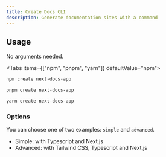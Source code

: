 ```yaml
---
title: Create Docs CLI
description: Generate documentation sites with a command
---
```



## Usage

No arguments needed.

<Tabs items={["npm", "pnpm", "yarn"]} defaultValue="npm">
<Tab value="npm">

```bash
npm create next-docs-app
```

</Tab>
<Tab value="pnpm">

```bash
pnpm create next-docs-app
```

</Tab>
<Tab value="yarn">

```bash
yarn create next-docs-app
```

</Tab>
</Tabs>

### Options

You can choose one of two examples: `simple` and `advanced`.

- Simple: with Typescript and Next.js
- Advanced: with Tailwind CSS, Typescript and Next.js
